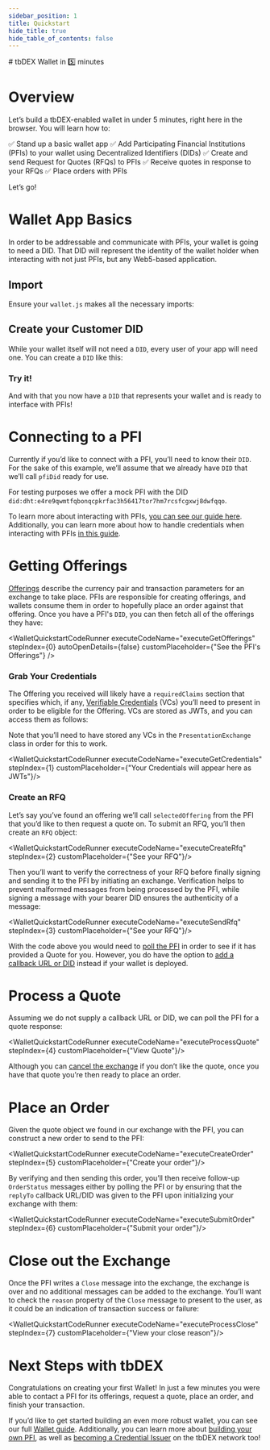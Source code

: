 ```yaml
---
sidebar_position: 1
title: Quickstart
hide_title: true
hide_table_of_contents: false
---
```



<QuickstartExecutionProvider>
# tbDEX Wallet in 5️⃣ minutes

# Overview

Let’s build a tbDEX-enabled wallet in under 5 minutes, right here in the browser. You will learn how to:

✅  Stand up a basic wallet app
✅  Add Participating Financial Institutions (PFIs) to your wallet using Decentralized Identifiers (DIDs)
✅  Create and send Request for Quotes (RFQs) to PFIs
✅  Receive quotes in response to your RFQs
✅  Place orders with PFIs

Let’s go!


# Wallet App Basics

In order to be addressable and communicate with PFIs, your wallet is going to need a DID. That DID will represent the identity of the wallet holder when interacting with not just PFIs, but any Web5-based application.


## Import 

Ensure your `wallet.js` makes all the necessary imports:

<CodeSnippet snippetName="walletQuickstartGetOfferings" />

## Create your Customer DID

While your wallet itself will not need a `DID`, every user of your app will need one. You can create a `DID` like this:

<CodeSnippet snippetName="walletQuickstartCreateCustomerDid" />

### **Try it!**

And with that you now have a `DID` that represents your wallet and is ready to interface with PFIs!

# Connecting to a PFI

Currently if you’d like to connect with a PFI, you’ll need to know their `DID`. For the sake of this example, we’ll assume that we already have `DID` that we’ll call `pfiDid` ready for use.

For testing purposes we offer a mock PFI with the DID <code>​did:dht:e4re9qwmtfqbonqcpkrfac3h56417tor7hm7rcsfcgxwj8dwfqqo</code>.

To learn more about interacting with PFIs, [you can see our guide here](https://developer.tbd.website/docs/tbdex/wallet/allowlist-pfis). Additionally, you can learn more about how to handle credentials when interacting with PFIs [in this guide](https://developer.tbd.website/docs/tbdex/wallet/managing-credentials).

# Getting Offerings

[Offerings](https://developer.tbd.website/docs/tbdex/message-types#offerings) describe the currency pair and transaction parameters for an exchange to take place. PFIs are responsible for creating offerings, and wallets consume them in order to hopefully place an order against that offering. Once you have a PFI's `DID`, you can then fetch all of the offerings they have:

<CodeSnippet snippetName="walletQuickstartGetOfferings" />

<WalletQuickstartCodeRunner executeCodeName="executeGetOfferings" stepIndex={0} autoOpenDetails={false} customPlaceholder={"See the PFI's Offerings"} />


### Grab Your Credentials

The Offering you received will likely have a `requiredClaims` section that specifies which, if any, [Verifiable Credentials](https://developer.tbd.website/docs/web5/learn/verifiable-credentials) (VCs) you’ll need to present in order to be eligible for the Offering. VCs are stored as JWTs, and you can access them as follows:

Note that you’ll need to have stored any VCs in the `PresentationExchange` class in order for this to work.

<CodeSnippet snippetName="walletQuickstartSelectCredentials" />

<WalletQuickstartCodeRunner executeCodeName="executeGetCredentials" stepIndex={1} customPlaceholder={"Your Credentials will appear here as JWTs"}/>


### Create an RFQ

Let’s say you’ve found an offering we’ll call `selectedOffering` from the PFI that you’d like to then request a quote on. To submit an RFQ, you’ll then create an `RFQ` object:

<CodeSnippet snippetName="walletQuickstartCreateRfq" />

<WalletQuickstartCodeRunner executeCodeName="executeCreateRfq" stepIndex={2} customPlaceholder={"See your RFQ"}/>

Then you’ll want to verify the correctness of your RFQ before finally signing and sending it to the PFI by initiating an exchange. Verification helps to prevent malformed messages from being processed by the PFI, while signing a message with your bearer DID ensures the authenticity of a message:

<CodeSnippet snippetName="walletQuickstartSendRfq" />

<WalletQuickstartCodeRunner executeCodeName="executeSendRfq" stepIndex={3} customPlaceholder={"See your RFQ"}/>

With the code above you would need to [poll the PFI](https://developer.tbd.website/docs/tbdex/wallet/receive-quote#polling-for-quote) in order to see if it has provided a Quote for you. However, you do have the option to [add a callback URL or DID](https://developer.tbd.website/docs/tbdex/wallet/send-rfq#optional-callback) instead if your wallet is deployed.

# Process a Quote

Assuming we do not supply a callback URL or DID, we can poll the PFI for a quote response:

<CodeSnippet snippetName="walletQuickstartProcessQuote" />

<WalletQuickstartCodeRunner executeCodeName="executeProcessQuote" stepIndex={4} customPlaceholder={"View Quote"}/> 

Although you can [cancel the exchange](https://developer.tbd.website/docs/tbdex/wallet/receive-quote#cancel-exchange) if you don’t like the quote, once you have that quote you’re then ready to place an order.


# Place an Order

Given the quote object we found in our exchange with the PFI, you can construct a new order to send to the PFI:

<CodeSnippet snippetName="walletQuickstartCreateOrder" />

<WalletQuickstartCodeRunner executeCodeName="executeCreateOrder" stepIndex={5} customPlaceholder={"Create your order"}/> 

By verifying and then sending this order, you’ll then receive follow-up `OrderStatus` messages either by polling the PFI or by ensuring that the `replyTo` callback URL/DID was given to the PFI upon initializing your exchange with them:

<CodeSnippet snippetName="walletQuickstartSubmitOrder" />

<WalletQuickstartCodeRunner executeCodeName="executeSubmitOrder" stepIndex={6} customPlaceholder={"Submit your order"}/> 

# Close out the Exchange

Once the PFI writes a `Close` message into the exchange, the exchange is over and no additional messages can be added to the exchange. You’ll want to check the `reason` property of the `Close` message to present to the user, as it could be an indication of transaction success or failure:

<CodeSnippet snippetName="walletQuickstartProcessClose" />

<WalletQuickstartCodeRunner executeCodeName="executeProcessClose" stepIndex={7} customPlaceholder={"View your close reason"}/> 

# Next Steps with tbDEX

Congratulations on creating your first Wallet! In just a few minutes you were able to contact a PFI for its offerings, request a quote, place an order, and finish your transaction.

If you’d like to get started building an even more robust wallet, you can see our full [Wallet guide](https://developer.tbd.website/docs/tbdex/wallet/overview). Additionally, you can learn more about [building your own PFI](https://developer.tbd.website/docs/tbdex/pfi/overview), as well as [becoming a Credential Issuer](https://developer.tbd.website/docs/tbdex/issuer/overview) on the tbDEX network too!

</QuickstartExecutionProvider>
